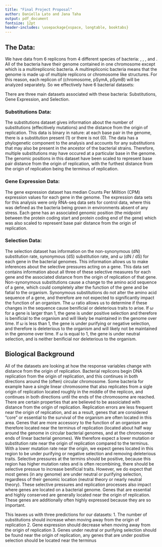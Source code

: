 ```yaml
---
title: "Final Project Proposal"
author: Daniella Lato and Jana Taha
output: pdf_document
fontsize: 12pt
header-includes: \usepackage{xspace, longtable, booktabs}
---
```




\newcommand{\smel}{\textit{S.\,meliloti}\xspace}
\newcommand{\bass}{\textit{B.\,subtilis}\xspace}
\newcommand{\ecol}{\textit{E.\,coli}\xspace}
\newcommand{\strep}{\textit{Streptomyces}\xspace}



## The Data:

We have data from 6 replicons from 4 different species of bacteria: \ecol, \bass, \strep, and \smel.
All of the bacteria have their genome contained in one chromosome except \smel 
which is a multirepliconic bacteria. A multirepliconic bacteria means that the genome is made up of multiple replicons or chromosome like structures. For this reason, each replicon of \smel 
(chromosome, pSymA, pSymB) will be analyzed separately. So we effectively have 6 bacterial datasets:

\begin{table}[h]
		\begin{center}
			\begin{tabular}{ll}
				\toprule
				Bacteria & Replicon Name \\
				\midrule
				\ecol & Chromosome \\
				\bass & Chromosome \\
				\strep & Chromosome \\
				\smel & Chromosome \\
				\smel & pSymA \\
				\smel & pSymB \\
				\bottomrule
			\end{tabular}
					\end{center}
	\end{table}


There are three main datasets associated with these bacteria: Substitutions, Gene Expression, and Selection.

### Substitutions Data:

The substitutions dataset gives information about the number of substitutions (effecitively mutations) and the distance from the origin of replication.
This data is binary in nature: at each base pair in the genome, there is a substitution present (1) or there is not (0).
The data has a phylogenetic component to the analysis and accounts for any substitutions that may also be present in the ancestor of the bacterial strains.
Therefore, multiple substitutions may have occured at a particular base in the genome.
The genomic positions in this dataset have been scaled to represent base pair distance from the origin of replication, with the furthest distance from the origin of replication being the terminus of replication.

### Gene Expression Data:

The gene expression dataset has median Counts Per Milltion (CPM) expression values for each gene in the genome.
The expression data sets for this analysis were only RNA-seq data sets for control data, where this was defined as the bacteria being grown in environments absent of any stress.
Each gene has an associated genomic position (the midpoint between the protein coding start and protein coding end of the gene) which was also scaled to represent base pair distance from the origin of replication.

### Selection Data:

The selection dataset has information on the non-synonymous (dN) substitution rate, synonymous (dS) substitution rate, and $\omega$ (dN / dS) for each gene in the bacterial genomes.
This information allows us to make inferences about the selective pressures acting on a gene.
This data set contains information about all three of these selective measures for each gene and the associated distance from the origin of replication of that gene.
Non-synonymous substitutions cause a change to the amino acid sequence of a gene, which could completely alter the function of the gene and be fatial to the organism.
Synonymous substitutions do not alter the amino acid sequence of a gene, and therefore are not expected to significantly impact the function of an organism.
The $\omega$ ratio allows us to determine if these changes in the sequence cause benificial or deleterious traits to arise.
If $\omega$ for a gene is larger than 1, the gene is under positive selection and therefore is benificial to the organism and will likely be maintained in the genome over time.
If $\omega$ is less than 1, the gene is under purifying or negative selection, and therefore is deleterious to the organism and will likely not be maintained in the genome over time.
If $\omega$ is equal to 1, the gene is under neutral selection, and is neither benificial nor deleterious to the organism.


## Biological Background

All of the datasets are looking at how the response variables change with distance from the origin of replication.
Bacterial replicons begin DNA replication from the origin of replication, and this continues in both directions around the (often) circular chromosome.
Some bacteria for example \strep
have a single linear chromosome that also replicates from a sigle origin of replication located roughly in the middle of the replicon, and continues in both directions until the ends of the chromosome are reached.
There are certain properties that are believed to be assoiciated with distance from the origin of replication.
Replication errors are less frequent near the origin of replication, and as a result, genes that are considered "core" or essential to the survival of the organism are often located in this area.
Genes that are more accessory to the function of an organism are therefore located near the terminus of replication (located about half way around the genome in circular bacterial genomes, and at the chromosome ends of linear bacterial genomes).
We therefore expect a lower mutation or substitution rate near the origin of replication compared to the terminus.
With a lower mutation rate near the origin, we expect genes located in this region to be under purifying or negative selection and removing deleterious traits.
Selective pressures at the termins should be positive, because this region has higher mutation rates and is often recombining, there should be selective pressue to increase benificial traits. 
However, we do expect that most genes (in any genome) are under neutral or purifying selection, regardless of their genomic location (neutral theory or nearly neutral theory).
These selective pressures and replication processes also impact where genes are located on a bacterial genome.
Genes that are essential and highly conserved are generally located near the origin of replication.
These genes are additionally often highly expressed because they are so important.

This leaves us with three predictions for our datasets:
1. The number of substitutions should increase when moving away from the origin of replication
2. Gene expression should decrease when moving away from the origin of replication
3. Genes under neutral or purifying selection should be found near the origin of replication, any genes that are under positive selection should be located near the terminus